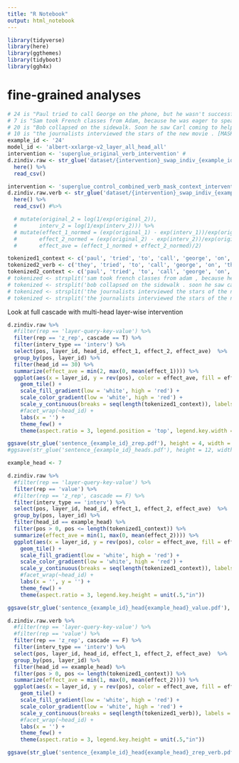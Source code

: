 ```yaml
---
title: "R Notebook"
output: html_notebook
---
```



```r
library(tidyverse)
library(here)
library(ggthemes)
library(tidyboot)
library(ggh4x)
```

# fine-grained analyses

```r
# 24 is "Paul tried to call George on the phone, but he wasn't successful."
# 7 is "Sam took French classes from Adam, because he was eager to speak it fluently."
# 20 is "Bob collapsed on the sidewalk. Soon he saw Carl coming to help. He was very ill."
# 10 is "the journalists interviewed the stars of the new movie . [MASK] [MASK] were very persistent , so the interview lasted for a long time"
example_id <- '24' 
model_id <- 'albert-xxlarge-v2_layer_all_head_all'
intervention <- 'superglue_original_verb_intervention' # 
d.zindiv.raw <- str_glue('dataset/{intervention}_swap_indiv_{example_id}_{model_id}.csv') %>%
  here() %>%
  read_csv() 

intervention <- 'superglue_control_combined_verb_mask_context_intervention'
d.zindiv.raw.verb <- str_glue('dataset/{intervention}_swap_indiv_{example_id}_{model_id}.csv') %>%
  here() %>%
  read_csv() #%>%

  # mutate(original_2 = log(1/exp(original_2)),
  #       interv_2 = log(1/exp(interv_2))) %>%
  # mutate(effect_1_normed = (exp(original_1) - exp(interv_1))/exp(original_1),
  #       effect_2_normed = (exp(original_2) - exp(interv_2))/exp(original_2),
  #       effect_ave = (effect_1_normed + effect_2_normed)/2)

```

```r
tokenized1_context <- c('paul', 'tried', 'to', 'call', 'george', 'on', 'the', 'phone', ',', 'but', 'MASK', 'wasn', "'", 't', 'successful', '.')
tokenized2_verb <- c('they', 'tried', 'to', 'call', 'george', 'on', 'the', 'phone', ',', 'but', 'MASK', 'wasn', "'", 't', 'MASK', '.')
tokenized2_context <- c('paul', 'tried', 'to', 'call', 'george', 'on', 'the', 'phone', ',', 'but', 'he', 'wasn', "'", 't', 'available', '.')
# tokenized <- strsplit('sam took french classes from adam , because he was eager to speak it fluent ly .', split = ' ')[[1]]
# tokenized <- strsplit('bob collapsed on the sidewalk . soon he saw carl coming to help . he was very ill .', split = ' ')[[1]]
# tokenized <- strsplit('the journalists interviewed the stars of the new movie . [MASK] [MASK] were very cooperative , so the interview lasted for a long time .', split = ' ')[[1]]
# tokenized <- strsplit('the journalists interviewed the stars of the new movie . [MASK] [MASK] were very persistent , so the interview lasted for a long time .', split = ' ')[[1]]
```

Look at full cascade with multi-head layer-wise intervention

```r
d.zindiv.raw %>% 
  #filter(rep == 'layer-query-key-value') %>%
  filter(rep == 'z_rep', cascade == T) %>%
  filter(interv_type == 'interv') %>%
  select(pos, layer_id, head_id, effect_1, effect_2, effect_ave)  %>% 
  group_by(pos, layer_id) %>%
  filter(head_id == 30) %>%
  summarize(effect_ave = min(2, max(0, mean(effect_1)))) %>%
  ggplot(aes(x = layer_id, y = rev(pos), color = effect_ave, fill = effect_ave)) +
    geom_tile() +
    scale_fill_gradient(low = 'white', high = 'red') +
    scale_color_gradient(low = 'white', high = 'red') +
    scale_y_continuous(breaks = seq(length(tokenized1_context)), labels = rev(tokenized1_context)) +
    #facet_wrap(~head_id) +
    labs(x = '') +
    theme_few() +
    theme(aspect.ratio = 3, legend.position = 'top', legend.key.width = unit(.5,"in"))

ggsave(str_glue('sentence_{example_id}_zrep.pdf'), height = 4, width = 3, units = 'in')
#ggsave(str_glue('sentence_{example_id}_heads.pdf'), height = 12, width = 12, units = 'in')
```


```r
example_head <- 7

d.zindiv.raw %>% 
  #filter(rep == 'layer-query-key-value') %>%
  filter(rep == 'value') %>%
  #filter(rep == 'z_rep', cascade == F) %>%
  filter(interv_type == 'interv') %>%
  select(pos, layer_id, head_id, effect_1, effect_2, effect_ave)  %>% 
  group_by(pos, layer_id) %>%
  filter(head_id == example_head) %>%
  filter(pos > 0, pos <= length(tokenized1_context)) %>%
  summarize(effect_ave = min(1, max(0, mean(effect_2)))) %>%
  ggplot(aes(x = layer_id, y = rev(pos), color = effect_ave, fill = effect_ave)) +
    geom_tile() +
    scale_fill_gradient(low = 'white', high = 'red') +
    scale_color_gradient(low = 'white', high = 'red') +
    scale_y_continuous(breaks = seq(length(tokenized1_context)), labels = rev(tokenized1_context)) +
    #facet_wrap(~head_id) +
    labs(x = '', y = '') +
    theme_few() +
    theme(aspect.ratio = 3, legend.key.height = unit(.5,"in"))

ggsave(str_glue('sentence_{example_id}_head{example_head}_value.pdf'), height = 4, width = 3, units = 'in')
```

```r
d.zindiv.raw.verb %>% 
  #filter(rep == 'layer-query-key-value') %>%
  #filter(rep == 'value') %>%
  filter(rep == 'z_rep', cascade == F) %>%
  filter(interv_type == 'interv') %>%
  select(pos, layer_id, head_id, effect_1, effect_2, effect_ave)  %>% 
  group_by(pos, layer_id) %>%
  filter(head_id == example_head) %>%
  filter(pos > 0, pos <= length(tokenized1_context)) %>%
  summarize(effect_ave = min(1, max(0, mean(effect_2)))) %>%
  ggplot(aes(x = layer_id, y = rev(pos), color = effect_ave, fill = effect_ave)) +
    geom_tile() +
    scale_fill_gradient(low = 'white', high = 'red') +
    scale_color_gradient(low = 'white', high = 'red') +
    scale_y_continuous(breaks = seq(length(tokenized1_verb)), labels = rev(tokenized1_verb)) +
    #facet_wrap(~head_id) +
    labs(x = '') +
    theme_few() +
    theme(aspect.ratio = 3, legend.key.height = unit(.5,"in"))

ggsave(str_glue('sentence_{example_id}_head{example_head}_zrep_verb.pdf'), height = 4, width = 3, units = 'in')
```